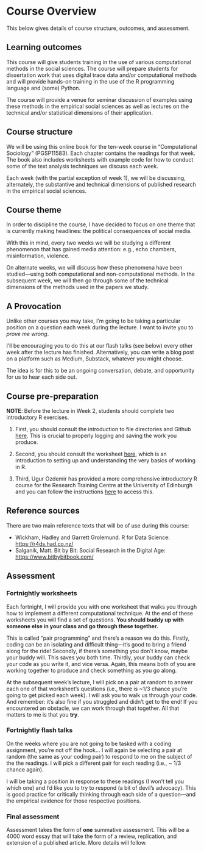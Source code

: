 # Course Overview {.unnumbered}

This below gives details of course structure, outcomes, and assessment.

## Learning outcomes {.unnumbered}

This course will give students training in the use of various computational methods in the social sciences. The course will prepare students for dissertation work that uses digital trace data and/or computational methods and will provide hands-on training in the use of the R programming language and (some) Python.

The course will provide a venue for seminar discussion of examples using these methods in the empirical social sciences as well as lectures on the technical and/or statistical dimensions of their application.

## Course structure {.unnumbered}

We will be using this online book for the ten-week course in "Computational Sociology" (PGSP11583). Each chapter contains the readings for that week. The book also includes worksheets with example code for how to conduct some of the text analysis techniques we discuss each week.

Each week (with the partial exception of week 1), we will be discussing, alternately, the substantive and technical dimensions of published research in the empirical social sciences.

## Course theme

In order to discipline the course, I have decided to focus on one theme that is currently making headlines: the political consequences of social media.

With this in mind, every two weeks we will be studying a different phenomenon that has gained media attention: e.g., echo chambers, misinformation, violence.

On alternate weeks, we will discuss how these phenomena have been studied---using both computational and non-computational methods. In the subsequent week, we will then go through some of the technical dimensions of the methods used in the papers we study.

## A Provocation

Unlike other courses you may take, I'm going to be taking a particular position on a question each week during the lecture. I want to invite you to *prove me wrong*.

I'll be encouraging you to do this at our flash talks (see below) every other week after the lecture has finished. Alternatively, you can write a blog post on a platform such as Medium, Substack, whatever you might choose.

The idea is for this to be an ongoing conversation, debate, and opportunity for us to hear each side out.

## Course pre-preparation {.unnumbered}

**NOTE**: Before the lecture in Week 2, students should complete two introductory R exercises.

1.  First, you should consult the introduction to file directories and Github [here](./terminal_and_git.html). This is crucial to properly logging and saving the work you produce.

2.  Second, you should consult the worksheet [here](./intro.html), which is an introduction to setting up and understanding the very basics of working in R.

3.  Third, Ugur Ozdemir has provided a more comprehensive introductory R course for the Research Training Centre at the University of Edinburgh and you can follow the instructions [here](https://research-training-centre.sps.ed.ac.uk/micro-methods/) to access this.

## Reference sources {.unnumbered}

There are two main reference texts that will be of use during this course:

-   Wickham, Hadley and Garrett Grolemund. R for Data Science: <https://r4ds.had.co.nz/>
-   Salganik, Matt. Bit by Bit: Social Research in the Digital Age: <https://www.bitbybitbook.com/>

## Assessment {.unnumbered}

### Fortnightly worksheets {.unnumbered}

Each fortnight, I will provide you with one worksheet that walks you through how to implement a different computational technique. At the end of these worksheets you will find a set of questions. **You should buddy up with someone else in your class and go through these together.**

This is called "pair programming" and there's a reason we do this. Firstly, coding can be an isolating and difficult thing---it's good to bring a friend along for the ride! Secondly, if there's something you don't know, maybe your buddy will. This saves you both time. Thirdly, your buddy can check your code as you write it, and vice versa. Again, this means both of you are working together to produce and check something as you go along.

At the subsequent week's lecture, I will pick on a pair at random to answer each one of that worksheet's questions (i.e., there is \~1/3 chance you're going to get picked each week). I will ask you to walk us through your code. And remember: it's also fine if you struggled and didn't get to the end! If you encountered an obstacle, we can work through that together. All that matters to me is that you **try**.

### Fortnightly flash talks {.unnumbered}

On the weeks where you are not going to be tasked with a coding assignment, you're not off the hook... I will again be selecting a pair at random (the same as your coding pair) to respond to me on the subject of the the readings. I will pick a different pair for each reading (i.e., \~ 1/3 chance again).

I will be taking a position in response to these readings (I won't tell you which one) and I'd like you to try to respond (a bit of devil's advocacy). This is good practice for critically thinking through each side of a question---and the empirical evidence for those respective positions.

### Final assessment {.unnumbered}

Assessment takes the form of **one** summative assessment. This will be a 4000 word essay that will take the form of a review, replication, and extension of a published article. More details will follow.
